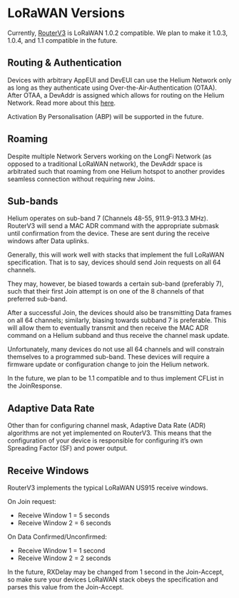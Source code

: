 # LoRaWAN Versions
Currently, [RouterV3](https://github.com/helium/routerv3) is LoRaWAN 1.0.2 compatible. We plan to make it 1.0.3, 1.0.4, and 1.1 compatible in the future.

## Routing & Authentication

Devices with arbitrary AppEUI and DevEUI can use the Helium Network only as long as they authenticate using Over-the-Air-Authentication (OTAA). After OTAA, a DevAddr is assigned which allows for routing on the Helium Network. Read more about this [here](/longfi/longfi-routing).

Activation By Personalisation (ABP) will be supported in the future.

## Roaming

Despite multiple Network Servers working on the LongFi Network (as opposed to a traditional LoRaWAN network), the DevAddr space is arbitrated such that roaming from one Helium hotspot to another provides seamless connection without requiring new Joins.

## Sub-bands

Helium operates on sub-band 7 (Channels 48-55, 911.9-913.3 MHz). RouterV3 will send a MAC ADR command with the appropriate submask until confirmation from the device. These are sent during the receive windows after Data uplinks. 

Generally, this will work well with stacks that implement the full LoRaWAN specification. That is to say, devices should send Join requests on all 64 channels. 

They may, however, be biased towards a certain sub-band (preferably 7), such that their first Join attempt is on one of the 8 channels of that preferred sub-band.

After a successful Join, the devices should also be transmitting Data frames on all 64 channels; similarly, biasing towards subband 7 is preferable. This will allow them to eventually transmit and then receive the MAC ADR command on a Helium subband and thus receive the channel mask update.

Unfortunately, many devices do not use all 64 channels and will constrain themselves to a programmed sub-band. These devices will require a firmware update or configuration change to join the Helium network.

In the future, we plan to be 1.1 compatible and to thus implement CFList in the JoinResponse.

## Adaptive Data Rate

Other than for configuring channel mask, Adaptive Data Rate (ADR) algorithms are not yet implemented on RouterV3. This means that the configuration of your device is responsible for configuring it’s own Spreading Factor (SF) and power output.

## Receive Windows

RouterV3 implements the typical LoRaWAN US915 receive windows.

On Join request:
* Receive Window 1 = 5 seconds
* Receive Window 2 = 6 seconds

On Data Confirmed/Unconfirmed:
* Receive Window 1 = 1 second
* Receive Window 2 = 2 seconds

In the future, RXDelay may be changed from 1 second in the Join-Accept, so make sure your devices LoRaWAN stack obeys the specification and parses this value from the Join-Accept.